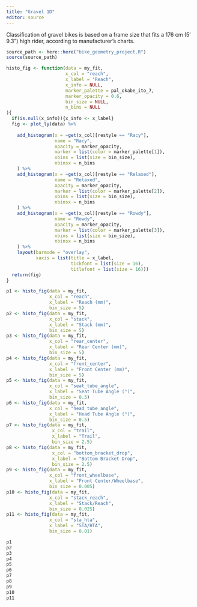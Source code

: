```yaml
---
title: "Gravel 1D"
editor: source
---
```


::: {.callout-note}
Classification of gravel bikes is based on a frame size that fits a 176 cm (5' 9.3") high rider, according to manufacturer's charts.
:::

```r
source_path <- here::here("bike_geometry_project.R")
source(source_path)
```

```r

histo_fig <- function(data = my_fit,
                      x_col = "reach",
                      x_label = "Reach",
                      x_info = NULL,
                      marker_palette = pal_okabe_ito_7,
                      marker_opacity = 0.6,
                      bin_size = NULL,
                      n_bins = NULL
){
  if(is.null(x_info)){x_info <- x_label}
  fig <- plot_ly(data) %>%
    
    add_histogram(x = ~get(x_col)[restyle == "Racy"],
                  name = "Racy",
                  opacity = marker_opacity,
                  marker = list(color = marker_palette[1]),
                  xbins = list(size = bin_size),
                  nbinsx = n_bins
    ) %>%
    add_histogram(x = ~get(x_col)[restyle == "Relaxed"],
                  name = "Relaxed",
                  opacity = marker_opacity,
                  marker = list(color = marker_palette[2]),
                  xbins = list(size = bin_size),
                  nbinsx = n_bins
    ) %>%
    add_histogram(x = ~get(x_col)[restyle == "Rowdy"],
                  name = "Rowdy",
                  opacity = marker_opacity,
                  marker = list(color = marker_palette[3]),
                  xbins = list(size = bin_size),
                  nbinsx = n_bins
    ) %>%
    layout(barmode = "overlay",
           xaxis = list(title = x_label,
                        tickfont = list(size = 16),
                        titlefont = list(size = 16)))
  return(fig)
}

```

```r
p1 <- histo_fig(data = my_fit,
                x_col = "reach",
                x_label = "Reach (mm)",
                bin_size = 5)
p2 <- histo_fig(data = my_fit,
                x_col = "stack",
                x_label = "Stack (mm)",
                bin_size = 5)
p3 <- histo_fig(data = my_fit,
                x_col = "rear_center",
                x_label = "Rear Center (mm)",
                bin_size = 5)
p4 <- histo_fig(data = my_fit,
                x_col = "front_center",
                x_label = "Front Center (mm)",
                bin_size = 5)
p5 <- histo_fig(data = my_fit,
                x_col = "seat_tube_angle",
                x_label = "Seat Tube Angle (°)",
                bin_size = 0.5)
p6 <- histo_fig(data = my_fit,
                x_col = "head_tube_angle",
                x_label = "Head Tube Angle (°)",
                bin_size = 0.5)
p7 <- histo_fig(data = my_fit,
                 x_col = "trail",
                 x_label = "Trail",
                 bin_size = 2.5)
p8 <- histo_fig(data = my_fit,
                 x_col = "bottom_bracket_drop",
                 x_label = "Bottom Bracket Drop",
                 bin_size = 2.5)
p9 <- histo_fig(data = my_fit,
                x_col = "front_wheelbase",
                x_label = "Front Center/Wheelbase",
                bin_size = 0.005)
p10 <- histo_fig(data = my_fit,
                x_col = "stack_reach",
                x_label = "Stack/Reach",
                bin_size = 0.025)
p11 <- histo_fig(data = my_fit,
                x_col = "sta_hta",
                x_label = "STA/HTA",
                bin_size = 0.01)

p1
p2
p3
p4
p5
p6
p7
p8
p9
p10
p11
```
